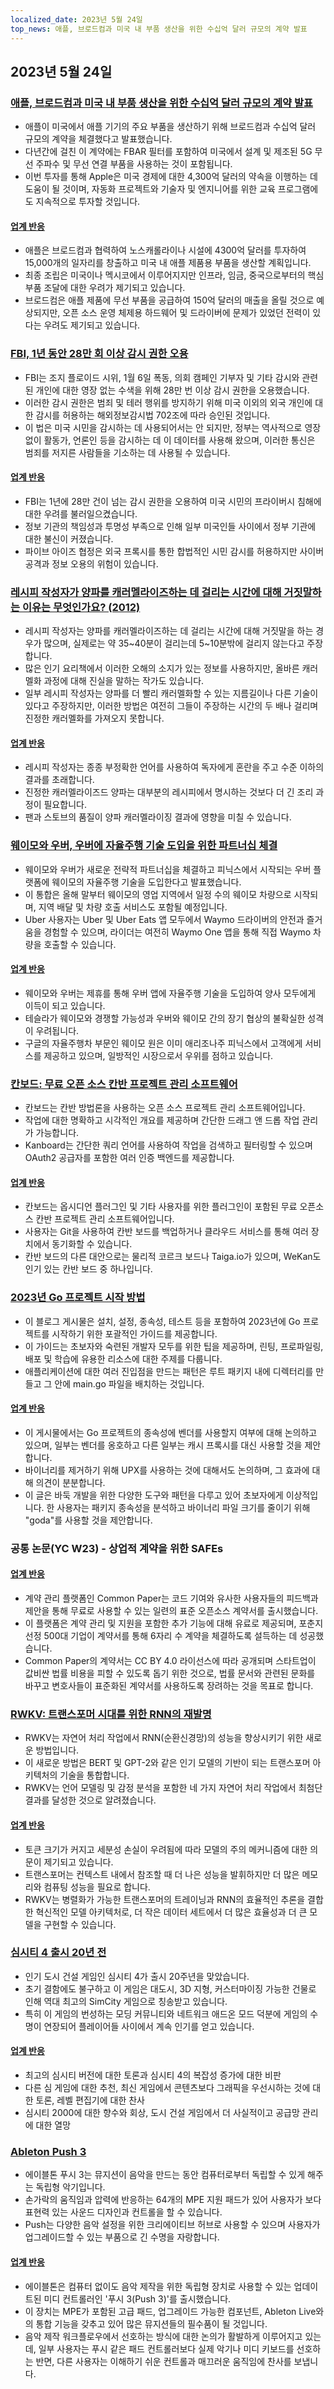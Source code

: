 ```yaml
---
localized_date: 2023년 5월 24일
top_news: 애플, 브로드컴과 미국 내 부품 생산을 위한 수십억 달러 규모의 계약 발표
---
```




<CallToAction />

<Steps>

## 2023년 5월 24일

### [애플, 브로드컴과 미국 내 부품 생산을 위한 수십억 달러 규모의 계약 발표](https://www.macrumors.com/2023/05/23/apple-announces-deal-to-make-components-in-the-usa/)

- 애플이 미국에서 애플 기기의 주요 부품을 생산하기 위해 브로드컴과 수십억 달러 규모의 계약을 체결했다고 발표했습니다.
- 다년간에 걸친 이 계약에는 FBAR 필터를 포함하여 미국에서 설계 및 제조된 5G 무선 주파수 및 무선 연결 부품을 사용하는 것이 포함됩니다.
- 이번 투자를 통해 Apple은 미국 경제에 대한 4,300억 달러의 약속을 이행하는 데 도움이 될 것이며, 자동화 프로젝트와 기술자 및 엔지니어를 위한 교육 프로그램에도 지속적으로 투자할 것입니다.

#### [업계 반응](http://news.ycombinator.com/item?id=36044977)

- 애플은 브로드컴과 협력하여 노스캐롤라이나 시설에 4300억 달러를 투자하여 15,000개의 일자리를 창출하고 미국 내 애플 제품용 부품을 생산할 계획입니다.
- 최종 조립은 미국이나 멕시코에서 이루어지지만 인프라, 임금, 중국으로부터의 핵심 부품 조달에 대한 우려가 제기되고 있습니다.
- 브로드컴은 애플 제품에 무선 부품을 공급하여 150억 달러의 매출을 올릴 것으로 예상되지만, 오픈 소스 운영 체제용 하드웨어 및 드라이버에 문제가 있었던 전력이 있다는 우려도 제기되고 있습니다.

### [FBI, 1년 동안 28만 회 이상 감시 권한 오용](https://www.theregister.com/2023/05/22/fbi_fisa_abuse/)

- FBI는 조지 플로이드 시위, 1월 6일 폭동, 의회 캠페인 기부자 및 기타 감시와 관련된 개인에 대한 영장 없는 수색을 위해 28만 번 이상 감시 권한을 오용했습니다.
- 이러한 감시 권한은 범죄 및 테러 행위를 방지하기 위해 미국 이외의 외국 개인에 대한 감시를 허용하는 해외정보감시법 702조에 따라 승인된 것입니다.
- 이 법은 미국 시민을 감시하는 데 사용되어서는 안 되지만, 정부는 역사적으로 영장 없이 활동가, 언론인 등을 감시하는 데 이 데이터를 사용해 왔으며, 이러한 통신은 범죄를 저지른 사람들을 기소하는 데 사용될 수 있습니다.

#### [업계 반응](http://news.ycombinator.com/item?id=36041059)

- FBI는 1년에 28만 건이 넘는 감시 권한을 오용하여 미국 시민의 프라이버시 침해에 대한 우려를 불러일으켰습니다.
- 정보 기관의 책임성과 투명성 부족으로 인해 일부 미국인들 사이에서 정부 기관에 대한 불신이 커졌습니다.
- 파이브 아이즈 협정은 외국 프록시를 통한 합법적인 시민 감시를 허용하지만 사이버 공격과 정보 오용의 위험이 있습니다.

### [레시피 작성자가 양파를 캐러멜라이즈하는 데 걸리는 시간에 대해 거짓말하는 이유는 무엇인가요? (2012)](https://slate.com/human-interest/2012/05/how-to-cook-onions-why-recipe-writers-lie-and-lie-about-how-long-they-take-to-caramelize.html)

- 레시피 작성자는 양파를 캐러멜라이즈하는 데 걸리는 시간에 대해 거짓말을 하는 경우가 많으며, 실제로는 약 35~40분이 걸리는데 5~10분밖에 걸리지 않는다고 주장합니다.
- 많은 인기 요리책에서 이러한 오해의 소지가 있는 정보를 사용하지만, 올바른 캐러멜화 과정에 대해 진실을 말하는 작가도 있습니다.
- 일부 레시피 작성자는 양파를 더 빨리 캐러멜화할 수 있는 지름길이나 다른 기술이 있다고 주장하지만, 이러한 방법은 여전히 그들이 주장하는 시간의 두 배나 걸리며 진정한 캐러멜화를 가져오지 못합니다.

#### [업계 반응](http://news.ycombinator.com/item?id=36038796)

- 레시피 작성자는 종종 부정확한 언어를 사용하여 독자에게 혼란을 주고 수준 이하의 결과를 초래합니다.
- 진정한 캐러멜라이즈드 양파는 대부분의 레시피에서 명시하는 것보다 더 긴 조리 과정이 필요합니다.
- 팬과 스토브의 품질이 양파 캐러멜라이징 결과에 영향을 미칠 수 있습니다.

### [웨이모와 우버, 우버에 자율주행 기술 도입을 위한 파트너십 체결](https://blog.waymo.com/2023/05/waymo-and-uber-partner-to-bring-waymos.html)

- 웨이모와 우버가 새로운 전략적 파트너십을 체결하고 피닉스에서 시작되는 우버 플랫폼에 웨이모의 자율주행 기술을 도입한다고 발표했습니다.
- 이 통합은 올해 말부터 웨이모의 영업 지역에서 일정 수의 웨이모 차량으로 시작되며, 지역 배달 및 차량 호출 서비스도 포함될 예정입니다.
- Uber 사용자는 Uber 및 Uber Eats 앱 모두에서 Waymo 드라이버의 안전과 즐거움을 경험할 수 있으며, 라이더는 여전히 Waymo One 앱을 통해 직접 Waymo 차량을 호출할 수 있습니다.

#### [업계 반응](http://news.ycombinator.com/item?id=36043322)

- 웨이모와 우버는 제휴를 통해 우버 앱에 자율주행 기술을 도입하여 양사 모두에게 이득이 되고 있습니다.
- 테슬라가 웨이모와 경쟁할 가능성과 우버와 웨이모 간의 장기 협상의 불확실한 성격이 우려됩니다.
- 구글의 자율주행차 부문인 웨이모 원은 이미 애리조나주 피닉스에서 고객에게 서비스를 제공하고 있으며, 일방적인 시장으로서 우위를 점하고 있습니다.

### [칸보드: 무료 오픈 소스 칸반 프로젝트 관리 소프트웨어](https://kanboard.org/)

- 칸보드는 칸반 방법론을 사용하는 오픈 소스 프로젝트 관리 소프트웨어입니다.
- 작업에 대한 명확하고 시각적인 개요를 제공하며 간단한 드래그 앤 드롭 작업 관리가 가능합니다.
- Kanboard는 간단한 쿼리 언어를 사용하여 작업을 검색하고 필터링할 수 있으며 OAuth2 공급자를 포함한 여러 인증 백엔드를 제공합니다.

#### [업계 반응](http://news.ycombinator.com/item?id=36047861)

- 칸보드는 옵시디언 플러그인 및 기타 사용자를 위한 플러그인이 포함된 무료 오픈소스 칸반 프로젝트 관리 소프트웨어입니다.
- 사용자는 Git을 사용하여 칸반 보드를 백업하거나 클라우드 서비스를 통해 여러 장치에서 동기화할 수 있습니다.
- 칸반 보드의 다른 대안으로는 물리적 코르크 보드나 Taiga.io가 있으며, WeKan도 인기 있는 칸반 보드 중 하나입니다.

### [2023년 Go 프로젝트 시작 방법](https://boyter.org/posts/how-to-start-go-project-2023/)

- 이 블로그 게시물은 설치, 설정, 종속성, 테스트 등을 포함하여 2023년에 Go 프로젝트를 시작하기 위한 포괄적인 가이드를 제공합니다.
- 이 가이드는 초보자와 숙련된 개발자 모두를 위한 팁을 제공하며, 린팅, 프로파일링, 배포 및 학습에 유용한 리소스에 대한 주제를 다룹니다.
- 애플리케이션에 대한 여러 진입점을 만드는 패턴은 루트 패키지 내에 디렉터리를 만들고 그 안에 main.go 파일을 배치하는 것입니다.

#### [업계 반응](http://news.ycombinator.com/item?id=36046662)

- 이 게시물에서는 Go 프로젝트의 종속성에 벤더를 사용할지 여부에 대해 논의하고 있으며, 일부는 벤더를 옹호하고 다른 일부는 캐시 프록시를 대신 사용할 것을 제안합니다.
- 바이너리를 제거하기 위해 UPX를 사용하는 것에 대해서도 논의하며, 그 효과에 대해 의견이 분분합니다.
- 이 글은 바둑 개발을 위한 다양한 도구와 패턴을 다루고 있어 초보자에게 이상적입니다. 한 사용자는 패키지 종속성을 분석하고 바이너리 파일 크기를 줄이기 위해 "goda"를 사용할 것을 제안합니다.

### 공통 논문(YC W23) - 상업적 계약을 위한 SAFEs

#### [업계 반응](http://news.ycombinator.com/item?id=36043944)

- 계약 관리 플랫폼인 Common Paper는 코드 기여와 유사한 사용자들의 피드백과 제안을 통해 무료로 사용할 수 있는 일련의 표준 오픈소스 계약서를 출시했습니다.
- 이 플랫폼은 계약 관리 및 지원을 포함한 추가 기능에 대해 유료로 제공되며, 포춘지 선정 500대 기업이 계약서를 통해 6자리 수 계약을 체결하도록 설득하는 데 성공했습니다.
- Common Paper의 계약서는 CC BY 4.0 라이선스에 따라 공개되며 스타트업이 값비싼 법률 비용을 피할 수 있도록 돕기 위한 것으로, 법률 문서와 관련된 문화를 바꾸고 변호사들이 표준화된 계약서를 사용하도록 장려하는 것을 목표로 합니다.

### [RWKV: 트랜스포머 시대를 위한 RNN의 재발명](https://arxiv.org/abs/2305.13048)

- RWKV는 자연어 처리 작업에서 RNN(순환신경망)의 성능을 향상시키기 위한 새로운 방법입니다.
- 이 새로운 방법은 BERT 및 GPT-2와 같은 인기 모델의 기반이 되는 트랜스포머 아키텍처의 기술을 통합합니다.
- RWKV는 언어 모델링 및 감정 분석을 포함한 네 가지 자연어 처리 작업에서 최첨단 결과를 달성한 것으로 알려졌습니다.

#### [업계 반응](http://news.ycombinator.com/item?id=36038868)

- 토큰 크기가 커지고 세분성 손실이 우려됨에 따라 모델의 주의 메커니즘에 대한 의문이 제기되고 있습니다.
- 트랜스포머는 컨텍스트 내에서 참조할 때 더 나은 성능을 발휘하지만 더 많은 메모리와 컴퓨팅 성능을 필요로 합니다.
- RWKV는 병렬화가 가능한 트랜스포머의 트레이닝과 RNN의 효율적인 추론을 결합한 혁신적인 모델 아키텍처로, 더 작은 데이터 세트에서 더 많은 효율성과 더 큰 모델을 구현할 수 있습니다.

### [심시티 4 출시 20년 전](https://www.rockpapershotgun.com/simcity-4-the-greatest-citybuilder-of-all-time-was-released-20-years-ago)

- 인기 도시 건설 게임인 심시티 4가 출시 20주년을 맞았습니다.
- 초기 결함에도 불구하고 이 게임은 대도시, 3D 지형, 커스터마이징 가능한 건물로 인해 역대 최고의 SimCity 게임으로 칭송받고 있습니다.
- 특히 이 게임의 번성하는 모딩 커뮤니티와 네트워크 애드온 모드 덕분에 게임의 수명이 연장되어 플레이어들 사이에서 계속 인기를 얻고 있습니다.

#### [업계 반응](http://news.ycombinator.com/item?id=36038950)

- 최고의 심시티 버전에 대한 토론과 심시티 4의 복잡성 증가에 대한 비판
- 다른 심 게임에 대한 추천, 최신 게임에서 콘텐츠보다 그래픽을 우선시하는 것에 대한 토론, 레벨 편집기에 대한 찬사
- 심시티 2000에 대한 향수와 회상, 도시 건설 게임에서 더 사실적이고 공급망 관리에 대한 열망

### [Ableton Push 3](https://www.ableton.com/en/push/)

- 에이블톤 푸시 3는 뮤지션이 음악을 만드는 동안 컴퓨터로부터 독립할 수 있게 해주는 독립형 악기입니다.
- 손가락의 움직임과 압력에 반응하는 64개의 MPE 지원 패드가 있어 사용자가 보다 표현력 있는 사운드 디자인과 컨트롤을 할 수 있습니다.
- Push는 다양한 음악 설정을 위한 크리에이티브 허브로 사용할 수 있으며 사용자가 업그레이드할 수 있는 부품으로 긴 수명을 자랑합니다.

#### [업계 반응](http://news.ycombinator.com/item?id=36041432)

- 에이블톤은 컴퓨터 없이도 음악 제작을 위한 독립형 장치로 사용할 수 있는 업데이트된 미디 컨트롤러인 '푸시 3(Push 3)'를 출시했습니다.
- 이 장치는 MPE가 포함된 고급 패드, 업그레이드 가능한 컴포넌트, Ableton Live와의 통합 기능을 갖추고 있어 많은 뮤지션들의 필수품이 될 것입니다.
- 음악 제작 워크플로우에서 선호하는 방식에 대한 논의가 활발하게 이루어지고 있는데, 일부 사용자는 푸시 같은 패드 컨트롤러보다 실제 악기나 미디 키보드를 선호하는 반면, 다른 사용자는 이해하기 쉬운 컨트롤과 매끄러운 움직임에 찬사를 보냅니다.

</Steps>
